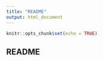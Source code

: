 ```yaml
---
title: "README"
output: html_document
---
```


```r
knitr::opts_chunk$set(echo = TRUE)
```

## README